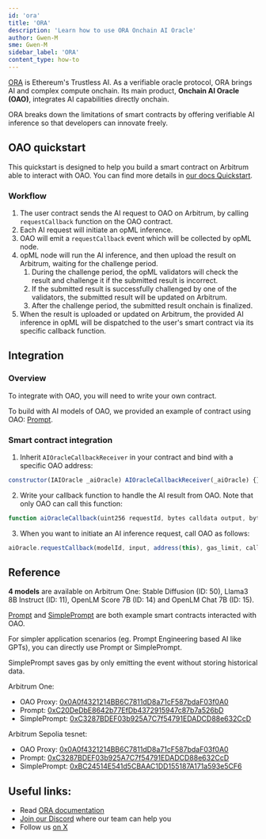 ```yaml
---
id: 'ora'
title: 'ORA'
description: 'Learn how to use ORA Onchain AI Oracle'
author: Gwen-M
sme: Gwen-M
sidebar_label: 'ORA'
content_type: how-to
---
```


[ORA](https://ora.io) is Ethereum's Trustless AI.
As a verifiable oracle protocol, ORA brings AI and complex compute onchain.
Its main product, **Onchain AI Oracle (OAO)**, integrates AI capabilities directly onchain.

ORA breaks down the limitations of smart contracts by offering verifiable AI inference so that developers can innovate freely.

## OAO quickstart

This quickstart is designed to help you build a smart contract on Arbitrum able to interact with OAO. You can find more details in [our docs Quickstart](https://docs.ora.io/doc/oao-onchain-ai-oracle/develop-guide).

### Workflow

1. The user contract sends the AI request to OAO on Arbitrum, by calling `requestCallback` function on the OAO contract.
2. Each AI request will initiate an opML inference.
3. OAO will emit a `requestCallback` event which will be collected by opML node.
4. opML node will run the AI inference, and then upload the result on Arbitrum, waiting for the challenge period.
   1. During the challenge period, the opML validators will check the result and challenge it if the submitted result is incorrect.
   2. If the submitted result is successfully challenged by one of the validators, the submitted result will be updated on Arbitrum.
   3. After the challenge period, the submitted result onchain is finalized.
5. When the result is uploaded or updated on Arbitrum, the provided AI inference in opML will be dispatched to the user's smart contract via its specific callback function.

## Integration

### Overview

To integrate with OAO, you will need to write your own contract.

To build with AI models of OAO, we provided an example of contract using OAO: [Prompt](https://arbiscan.io/address/0xC20DeDbE8642b77EfDb4372915947c87b7a526bD).

### Smart contract integration

1. Inherit `AIOracleCallbackReceiver` in your contract and bind with a specific OAO address:

```jsx
constructor(IAIOracle _aiOracle) AIOracleCallbackReceiver(_aiOracle) {}
```

2. Write your callback function to handle the AI result from OAO. Note that only OAO can call this function:

```jsx
function aiOracleCallback(uint256 requestId, bytes calldata output, bytes calldata callbackData) external override onlyAIOracleCallback()
```

3. When you want to initiate an AI inference request, call OAO as follows:

```jsx
aiOracle.requestCallback(modelId, input, address(this), gas_limit, callbackData);
```

## Reference

**4 models** are available on Arbitrum One: Stable Diffusion (ID: 50), Llama3 8B Instruct (ID: 11), OpenLM Score 7B (ID: 14) and OpenLM Chat 7B (ID: 15).

[Prompt](https://docs.ora.io/doc/oao-onchain-ai-oracle/reference) and [SimplePrompt](https://docs.ora.io/doc/oao-onchain-ai-oracle/reference) are both example smart contracts interacted with OAO.

For simpler application scenarios (eg. Prompt Engineering based AI like GPTs), you can directly use Prompt or SimplePrompt.

SimplePrompt saves gas by only emitting the event without storing historical data.

Arbitrum One:

- OAO Proxy: [0x0A0f4321214BB6C7811dD8a71cF587bdaF03f0A0](https://arbiscan.io/address/0x0A0f4321214BB6C7811dD8a71cF587bdaF03f0A0)
- Prompt: [0xC20DeDbE8642b77EfDb4372915947c87b7a526bD](https://arbiscan.io/address/0xC20DeDbE8642b77EfDb4372915947c87b7a526bD)
- SimplePrompt: [0xC3287BDEF03b925A7C7f54791EDADCD88e632CcD](https://arbiscan.io/address/0xC3287BDEF03b925A7C7f54791EDADCD88e632CcD)

Arbitrum Sepolia tesnet:

- OAO Proxy: [0x0A0f4321214BB6C7811dD8a71cF587bdaF03f0A0](https://sepolia.arbiscan.io/address/0x0A0f4321214BB6C7811dD8a71cF587bdaF03f0A0)
- Prompt: [0xC3287BDEF03b925A7C7f54791EDADCD88e632CcD](https://sepolia.arbiscan.io/address/0xC3287BDEF03b925A7C7f54791EDADCD88e632CcD)
- SimplePrompt: [0xBC24514E541d5CBAAC1DD155187A171a593e5CF6](https://sepolia.arbiscan.io/address/0xBC24514E541d5CBAAC1DD155187A171a593e5CF6)

## Useful links:

- Read [ORA documentation](https://docs.ora.io)
- [Join our Discord](https://discord.gg/ora-io) where our team can help you
- Follow us [on X](https://x.com/OraProtocol)
